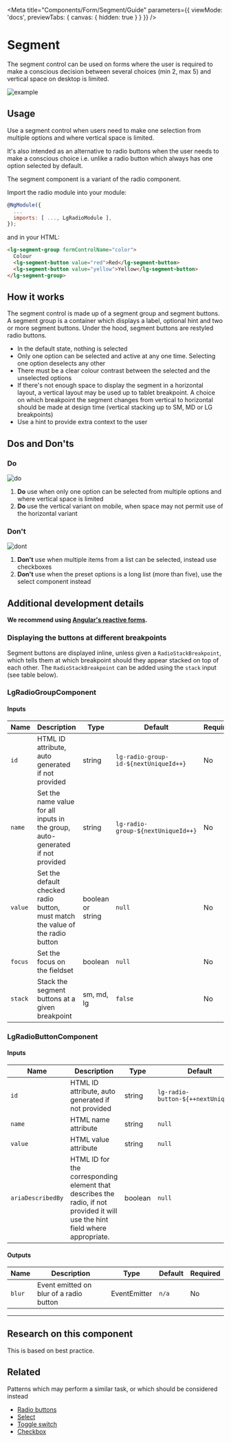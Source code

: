
<Meta title="Components/Form/Segment/Guide" parameters={{ viewMode: 'docs', previewTabs: { canvas: { hidden: true } } }} />

# Segment

<p class="standfirst">The segment control can be used on forms where the user is required to make a conscious decision between several choices (min 2, max 5) and vertical space on desktop is limited.</p>

![example](docs/segment/example.png)

## Usage

Use a segment control when users need to make one selection from multiple options and where vertical space is limited. 

It's also intended as an alternative to radio buttons when the user needs to make a conscious choice i.e. unlike a radio button which always has one option selected by default.

The segment component is a variant of the radio component.

Import the radio module into your module:

```js
@NgModule({
  ...
  imports: [ ..., LgRadioModule ],
});
```

and in your HTML:

```html
<lg-segment-group formControlName="color">
  Colour
  <lg-segment-button value="red">Red</lg-segment-button>
  <lg-segment-button value="yellow">Yellow</lg-segment-button>
</lg-segment-group>
```

## How it works

The segment control is made up of a segment group and segment buttons. A segment group is a container which displays a label, optional hint and two or more segment buttons. Under the hood, segment buttons are restyled radio buttons. 

- In the default state, nothing is selected
- Only one option can be selected and active at any one time. Selecting one option deselects any other
- There must be a clear colour contrast between the selected and the unselected options
- If there's not enough space to display the segment in a horizontal layout, a vertical layout may be used up to tablet breakpoint. A choice on which breakpoint the segment changes from vertical to horizontal should be made at design time (vertical stacking up to SM, MD or LG breakpoints)
- Use a hint to provide extra context to the user

## Dos and Don'ts

### Do

![do](docs/segment/do.png)

1. **Do** use when only one option can be selected from multiple options and where vertical space is limited
2. **Do** use the vertical variant on mobile, when space may not permit use of the horizontal variant

### Don't

![dont](docs/segment/dont.png)

1. **Don't** use when multiple items from a list can be selected, instead use checkboxes
2. **Don't** use when the preset options is a long list (more than five), use the select component instead

## Additional development details

**We recommend using <a href="https://angular.io/guide/reactive-forms" target="_blank">Angular's reactive forms</a>.**

### Displaying the buttons at different breakpoints

Segment buttons are displayed inline, unless given a `RadioStackBreakpoint`, which tells them at which breakpoint should they appear stacked on top of each other. The `RadioStackBreakpoint` can be added using the `stack` input (see table below).

### LgRadioGroupComponent

#### Inputs

| Name  | Description                                                  | Type              | Default                               | Required |
| ----- | ------------------------------------------------------------ | ----------------- | ------------------------------------- | -------- |
| ``id``    | HTML ID attribute, auto generated if not provided            | string            | ``lg-radio-group-id-${nextUniqueId++}`` | No       |
| ``name``  | Set the name value for all inputs in the group, auto-generated if not provided | string            | ``lg-radio-group-${nextUniqueId++}``    | No       |
| ``value`` | Set the default checked radio button, must match the value of the radio button | boolean or string | ``null``                                  | No       |
| ``focus`` | Set the focus on the fieldset                                | boolean           | ``null``                                  | No       |
| ``stack`` | Stack the segment buttons at a given breakpoint              | sm, md, lg        | ``false``                                 | No       |

### LgRadioButtonComponent

#### Inputs

| Name            | Description                                                  | Type    | Default                             | Required |
| --------------- | ------------------------------------------------------------ | ------- | ----------------------------------- | -------- |
| ``id``              | HTML ID attribute, auto generated if not provided            | string  | ``lg-radio-button-${++nextUniqueId}`` | No       |
| ``name``            | HTML name attribute                                          | string  | ``null``                                | Yes      |
| ``value``           | HTML value attribute                                         | string  | ``null``                                | Yes      |
| ``ariaDescribedBy`` | HTML ID for the corresponding element that describes the radio, if not provided it will use the hint field where appropriate. | boolean | ``null``                                | No       |

#### Outputs

| Name | Description                             | Type         | Default | Required |
| ---- | --------------------------------------- | ------------ | ------- | -------- |
| ``blur`` | Event emitted on blur of a radio button | EventEmitter | ``n/a``     | No       |

------

## Research on this component

This is based on best practice.

## Related

Patterns which may perform a similar task, or which should be considered instead

- [Radio buttons](./?path=/docs/components-form-radio--radio)
- [Select](./?path=/docs/components-form-select-guide--page)
- [Toggle switch](./?path=/docs/components-form-switch--switch-obj)
- [Checkbox](./?path=/docs/components-form-checkbox--checkbox)

<Description markdown={feedback} />
